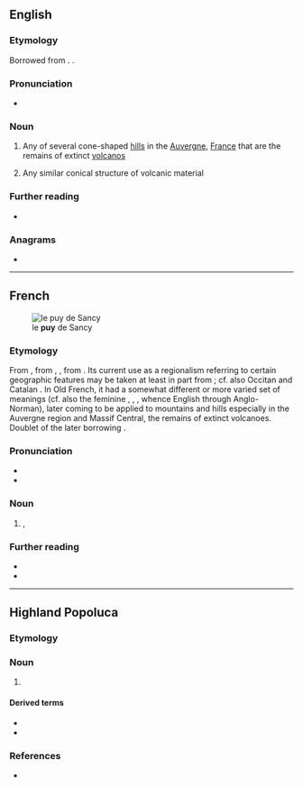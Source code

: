 {{also|Puy}}
==English==

===Etymology===
Borrowed from {{bor|en|fr|puy}}. {{doublet|en|podium}}.

===Pronunciation===
* {{IPA|/pwiː/|lang=en}}

===Noun===
{{en-noun}}

# Any of several cone-shaped [[hill]]s in the [[Auvergne]], [[France]] that are the remains of extinct [[volcano]]s
# {{lb|en|geology}} Any similar conical structure of volcanic material

===Further reading===
* {{pedia}}

===Anagrams===
* {{anagrams|en|a=puy|Pyu|YUP|yup}}

----

==French==
[[File:Vue_du_puy_de_Sancy.JPG|thumb|le '''puy''' de Sancy]]

===Etymology===
From {{inh|fr|frm|puy}}, from {{inh|fr|fro|puy||hill, height}}, {{m|fro|pui}}, from {{inh|fr|la|podium}}. Its current use as a regionalism referring to certain geographic features may be taken at least in part from {{der|fr|frp|-}}; cf. also Occitan {{m|oc|puèg}} and Catalan {{m|ca|puig}}. In Old French, it had a somewhat different or more varied set of meanings (cf. also the feminine {{m|fro|puie}}, {{m|fro|puye}}, {{m|fro|poye||balustrade}}, whence English {{m|en|pew}} through Anglo-Norman), later coming to be applied to mountains and hills especially in the Auvergne region and Massif Central, the remains of extinct volcanoes. Doublet of the later borrowing {{doublet|fr|podium|notext=1}}.

===Pronunciation===
* {{fr-IPA|pui}}
* {{homophones|puis|puits|lang=fr}}

===Noun===
{{fr-noun|m}}

# {{lb|fr|geology|regional}} {{l|en|mountain}}, {{l|en|hill}}
#: {{syn|fr|montagne}}

===Further reading===
* {{R:TLFi}}
* {{pedia|lang=fr}}

----

==Highland Popoluca==

===Etymology===
{{etystub|poi}}

===Noun===
{{head|poi|noun}}

# {{l|en|foot}}

====Derived terms====
* {{l|poi|puycho̱goy}}
* {{l|poi|puymɨ}}

===References===
* {{R:Elson & Gutiérrez 1999|page=99}}
